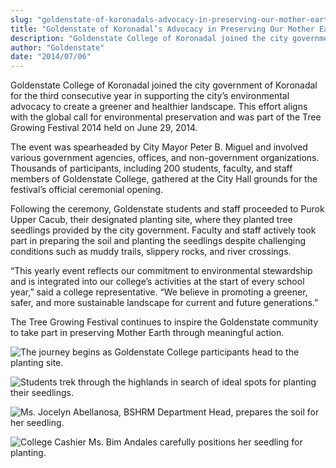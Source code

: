 ```yaml
---
slug: "goldenstate-of-koronadals-advocacy-in-preserving-our-mother-earth-go-and-grow-a-million-trees"
title: "Goldenstate of Koronadal’s Advocacy in Preserving Our Mother Earth: Go and Grow a Million Trees!"
description: "Goldenstate College of Koronadal joined the city government of Koronadal for the third..."
author: "Goldenstate"
date: "2014/07/06"
---
```


Goldenstate College of Koronadal joined the city government of Koronadal for the third consecutive year in supporting the city’s environmental advocacy to create a greener and healthier landscape. This effort aligns with the global call for environmental preservation and was part of the Tree Growing Festival 2014 held on June 29, 2014.

The event was spearheaded by City Mayor Peter B. Miguel and involved various government agencies, offices, and non-government organizations. Thousands of participants, including 200 students, faculty, and staff members of Goldenstate College, gathered at the City Hall grounds for the festival’s official ceremonial opening.

Following the ceremony, Goldenstate students and staff proceeded to Purok Upper Cacub, their designated planting site, where they planted tree seedlings provided by the city government. Faculty and staff actively took part in preparing the soil and planting the seedlings despite challenging conditions such as muddy trails, slippery rocks, and river crossings.

“This yearly event reflects our commitment to environmental stewardship and is integrated into our college’s activities at the start of every school year,” said a college representative. “We believe in promoting a greener, safer, and more sustainable landscape for current and future generations.”

The Tree Growing Festival continues to inspire the Goldenstate community to take part in preserving Mother Earth through meaningful action.

![The journey begins as Goldenstate College participants head to the planting site.](https://www.goldenstate.edu.ph/wp-content/uploads/2020/03/tree-planting-01.jpg)

![Students trek through the highlands in search of ideal spots for planting their seedlings.](https://www.goldenstate.edu.ph/wp-content/uploads/2020/03/tree-planting-02.jpg)

![Ms. Jocelyn Abellanosa, BSHRM Department Head, prepares the soil for her seedling.](https://www.goldenstate.edu.ph/wp-content/uploads/2020/03/tree-planting-05.jpg)

![College Cashier Ms. Bim Andales carefully positions her seedling for planting.](https://www.goldenstate.edu.ph/wp-content/uploads/2020/03/tree-planting-06.jpg)
